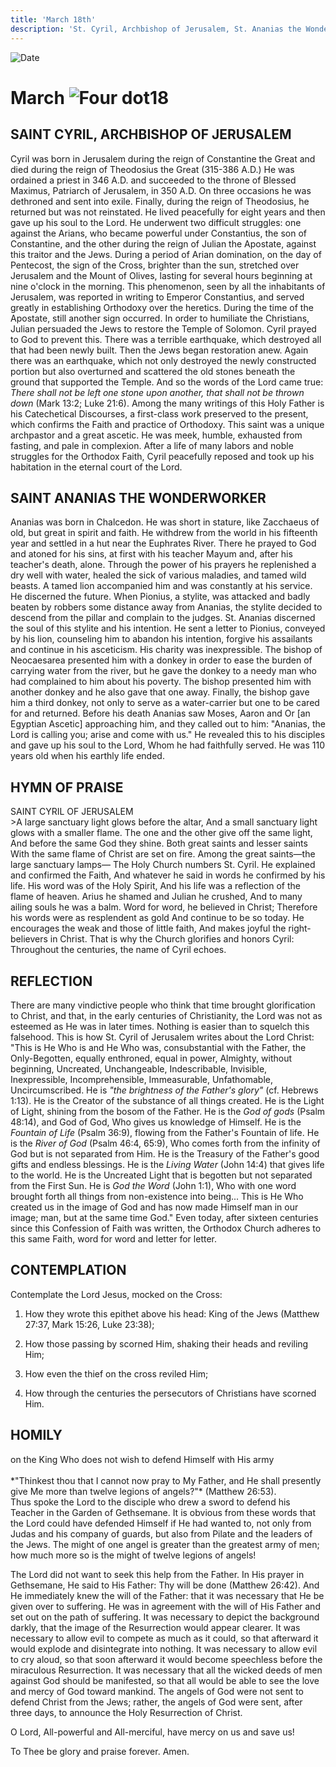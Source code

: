 ```yaml
---
title: 'March 18th'
description: 'St. Cyril, Archbishop of Jerusalem, St. Ananias the Wonderworker'
---
```


<RunningHead />
<Image src="/title-imprint.png" height={68} width={50} alt="Date" className="title-imprint"/>

# <div id="date">March <Image className="four-dot" src="/four-dot.png" height={15} width={15} alt="Four dot" />18</div>

## SAINT CYRIL, ARCHBISHOP OF JERUSALEM

Cyril was born in Jerusalem during the reign of Constantine the Great and died during the reign of Theodosius the Great (315-386 A.D.) He was ordained a priest in 346 A.D. and succeeded to the throne of Blessed Maximus, Patriarch of Jerusalem, in 350 A.D. On three occasions he was dethroned and sent into exile. Finally, during the reign of Theodosius, he returned but was not reinstated. He lived peacefully for eight years and then gave up his soul to the Lord. He underwent two difficult struggles: one against the Arians, who became powerful under Constantius, the son of Constantine, and the other during the reign of Julian the Apostate, against this traitor and the Jews. During a period of Arian domination, on the day of Pentecost, the sign of the Cross, brighter than the sun, stretched over Jerusalem and the Mount of Olives, lasting for several hours beginning at nine o'clock in the morning. This phenomenon, seen by all the inhabitants of Jerusalem, was reported in writing to Emperor Constantius, and served greatly in establishing Orthodoxy over the heretics. During the time of the Apostate, still another sign occurred. In order to humiliate the Christians, Julian persuaded the Jews to restore the Temple of Solomon. Cyril prayed to God to prevent this. There was a terrible earthquake, which destroyed all that had been newly built. Then the Jews began restoration anew. Again there was an earthquake, which not only destroyed the newly constructed portion but also overturned and scattered the old stones beneath the ground that supported the Temple. And so the words of the Lord came true: *There shall not be left one stone upon another, that shall not be thrown down* (Mark 13:2; Luke 21:6). Among the many writings of this Holy Father is his Catechetical Discourses, a first-class work preserved to the present, which confirms the Faith and practice of Orthodoxy. This saint was a unique archpastor and a great ascetic. He was meek, humble, exhausted from fasting, and pale in complexion. After a life of many labors and noble struggles for the Orthodox Faith, Cyril peacefully reposed and took up his habitation in the eternal court of the Lord.

## SAINT ANANIAS THE WONDERWORKER

Ananias was born in Chalcedon. He was short in stature, like Zacchaeus of old, but great in spirit and faith. He withdrew from the world in his fifteenth year and settled in a hut near the Euphrates River. There he prayed to God and atoned for his sins, at first with his teacher Mayum and, after his teacher's death, alone. Through the power of his prayers he replenished a dry well with water, healed the sick of various maladies, and tamed wild beasts. A tamed lion accompanied him and was constantly at his service. He discerned the future. When Pionius, a stylite, was attacked and badly beaten by robbers some distance away from Ananias, the stylite decided to descend from the pillar and complain to the judges. St. Ananias discerned the soul of this stylite and his intention. He sent a letter to Pionius, conveyed by his lion, counseling him to abandon his intention, forgive his assailants and continue in his asceticism. His charity was inexpressible. The bishop of Neocaesarea presented him with a donkey in order to ease the burden of carrying water from the river, but he gave the donkey to a needy man who had complained to him about his poverty. The bishop presented him with another donkey and he also gave that one away. Finally, the bishop gave him a third donkey, not only to serve as a water-carrier but one to be cared for and returned. Before his death Ananias saw Moses, Aaron and Or [an Egyptian Ascetic] approaching him, and they called out to him: "Ananias, the Lord is calling you; arise and come with us." He revealed this to his disciples and gave up his soul to the Lord, Whom he had faithfully served. He was 110 years old when his earthly life ended.


## HYMN OF PRAISE
<div style={{textAlign:'center', color:'crimson', fontWeight:'bold'}}>
SAINT CYRIL OF JERUSALEM
</div>
>A large sanctuary light glows before the altar,  
And a small sanctuary light glows with a smaller flame.  
The one and the other give off the same light,  
And before the same God they shine.  
Both great saints and lesser saints  
With the same flame of Christ are set on fire.  
Among the great saints—the large sanctuary lamps—  
The Holy Church numbers St. Cyril.  
He explained and confirmed the Faith,  
And whatever he said in words he confirmed by his life.  
His word was of the Holy Spirit,  
And his life was a reflection of the flame of heaven.  
Arius he shamed and Julian he crushed,  
And to many ailing souls he was a balm.  
Word for word, he believed in Christ;  
Therefore his words were as resplendent as gold  
And continue to be so today.  
He encourages the weak and those of little faith,  
And makes joyful the right-believers in Christ.  
That is why the Church glorifies and honors Cyril:  
Throughout the centuries, the name of Cyril echoes.  


## REFLECTION

There are many vindictive people who think that time brought glorification to Christ, and that, in the early centuries of Christianity, the Lord was not as esteemed as He was in later times. Nothing is easier than to squelch this falsehood. This is how St. Cyril of Jerusalem writes about the Lord Christ: "This is He Who is and He Who was, consubstantial with the Father, the Only-Begotten, equally enthroned, equal in power, Almighty, without beginning, Uncreated, Unchangeable, Indescribable, Invisible, Inexpressible, Incomprehensible, Immeasurable, Unfathomable, Uncircumscribed. He is *"the brightness of the Father's glory"* (cf. Hebrews 1:13). He is the Creator of the substance of all things created. He is the Light of Light, shining from the bosom of the Father. He is the *God of gods* (Psalm 48:14), and God of God, Who gives us knowledge of Himself. He is the *Fountain of Life* (Psalm 36:9), flowing from the Father's Fountain of life. He is the *River of God* (Psalm 46:4, 65:9), Who comes forth from the infinity of God but is not separated from Him. He is the Treasury of the Father's good gifts and endless blessings. He is the *Living Water* (John 14:4) that gives life to the world. He is the Uncreated Light that is begotten but not separated from the First Sun. He is *God the Word* (John 1:1), Who with one word brought forth all things from non-existence into being... This is He Who created us in the image of God and has now made Himself man in our image; man, but at the same time God." Even today, after sixteen centuries since this Confession of Faith was written, the Orthodox Church adheres to this same Faith, word for word and letter for letter.


## CONTEMPLATION

Contemplate the Lord Jesus, mocked on the Cross:

1. How they wrote this epithet above his head: King of the Jews (Matthew 27:37, Mark 15:26, Luke 23:38);

2. How those passing by scorned Him, shaking their heads and reviling Him;

3. How even the thief on the cross reviled Him;

4. How through the centuries the persecutors of Christians have scorned Him.


## HOMILY
<div style={{textAlign:'center', color:'crimson', fontWeight:'bold'}}>
on the King Who does not wish to defend Himself with His army
</div><br />
<div style={{textAlign:'right'}}>
*"Thinkest thou that I cannot now pray to My Father, and He shall presently give Me more than twelve legions of angels?"* (Matthew 26:53).
</div>
Thus spoke the Lord to the disciple who drew a sword to defend his Teacher in the Garden of Gethsemane. It is obvious from these words that the Lord could have defended Himself if He had wanted to, not only from Judas and his company of guards, but also from Pilate and the leaders of the Jews. The might of one angel is greater than the greatest army of men; how much more so is the might of twelve legions of angels!

The Lord did not want to seek this help from the Father. In His prayer in Gethsemane, He said to His Father: Thy will be done (Matthew 26:42). And He immediately knew the will of the Father: that it was necessary that He be given over to suffering. He was in agreement with the will of His Father and set out on the path of suffering. It was necessary to depict the background darkly, that the image of the Resurrection would appear clearer. It was necessary to allow evil to compete as much as it could, so that afterward it would explode and disintegrate into nothing. It was necessary to allow evil to cry aloud, so that soon afterward it would become speechless before the miraculous Resurrection. It was necessary that all the wicked deeds of men against God should be manifested, so that all would be able to see the love and mercy of God toward mankind. The angels of God were not sent to defend Christ from the Jews; rather, the angels of God were sent, after three days, to announce the Holy Resurrection of Christ.

O Lord, All-powerful and All-merciful, have mercy on us and save us!

To Thee be glory and praise forever. Amen.